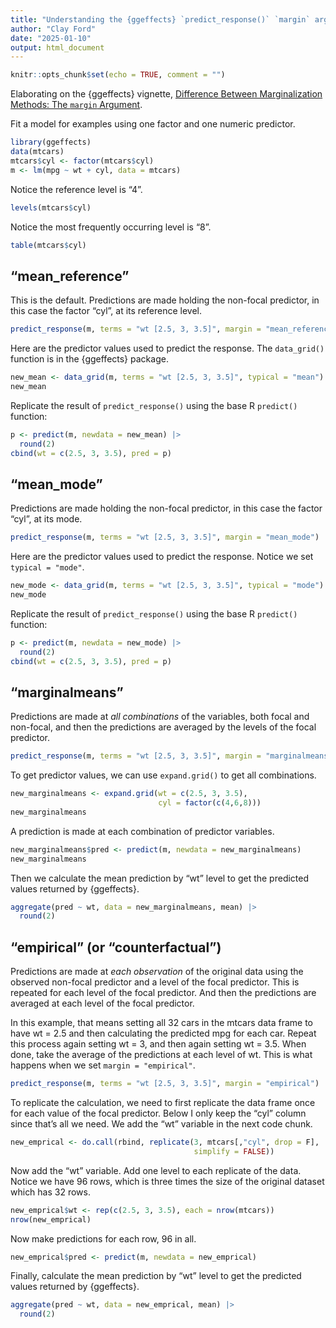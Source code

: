 ```yaml
---
title: "Understanding the {ggeffects} `predict_response()` `margin` argument"
author: "Clay Ford"
date: "2025-01-10"
output: html_document
---
```


```r
knitr::opts_chunk$set(echo = TRUE, comment = "")
```

Elaborating on the {ggeffects} vignette, [Difference Between Marginalization Methods: The `margin` Argument](https://strengejacke.github.io/ggeffects/articles/technical_differencepredictemmeans.html).

Fit a model for examples using one factor and one numeric predictor.

```r
library(ggeffects)
data(mtcars)
mtcars$cyl <- factor(mtcars$cyl)
m <- lm(mpg ~ wt + cyl, data = mtcars)
```

Notice the reference level is "4".

```r
levels(mtcars$cyl)
```

Notice the most frequently occurring level is "8".

```r
table(mtcars$cyl)
```

## "mean_reference"

This is the default. Predictions are made holding the non-focal predictor, in this case the factor "cyl", at its reference level.

```r
predict_response(m, terms = "wt [2.5, 3, 3.5]", margin = "mean_reference")
```

Here are the predictor values used to predict the response. The `data_grid()` function is in the {ggeffects} package.

```r
new_mean <- data_grid(m, terms = "wt [2.5, 3, 3.5]", typical = "mean")
new_mean
```

Replicate the result of `predict_response()` using the base R `predict()` function:

```r
p <- predict(m, newdata = new_mean) |> 
  round(2)
cbind(wt = c(2.5, 3, 3.5), pred = p)
```

## "mean_mode"

Predictions are made holding the non-focal predictor, in this case the factor "cyl", at its mode.


```r
predict_response(m, terms = "wt [2.5, 3, 3.5]", margin = "mean_mode")
```

Here are the predictor values used to predict the response. Notice we set `typical = "mode"`.

```r
new_mode <- data_grid(m, terms = "wt [2.5, 3, 3.5]", typical = "mode")
new_mode
```

Replicate the result of `predict_response()` using the base R `predict()` function:

```r
p <- predict(m, newdata = new_mode) |> 
  round(2)
cbind(wt = c(2.5, 3, 3.5), pred = p)
```

## "marginalmeans"

Predictions are made at _all combinations_ of the variables, both focal and non-focal, and then the predictions are averaged by the levels of the focal predictor.

```r
predict_response(m, terms = "wt [2.5, 3, 3.5]", margin = "marginalmeans")
```

To get predictor values, we can use `expand.grid()` to get all combinations.

```r
new_marginalmeans <- expand.grid(wt = c(2.5, 3, 3.5), 
                                 cyl = factor(c(4,6,8)))
new_marginalmeans
```

A prediction is made at each combination of predictor variables.

```r
new_marginalmeans$pred <- predict(m, newdata = new_marginalmeans)
new_marginalmeans
```

Then we calculate the mean prediction by "wt" level to get the predicted values returned by {ggeffects}.

```r
aggregate(pred ~ wt, data = new_marginalmeans, mean) |> 
  round(2)
```

## "empirical" (or "counterfactual")

Predictions are made at _each observation_ of the original data using the observed non-focal predictor and a level of the focal predictor. This is repeated for each level of the focal predictor. And then the predictions are averaged at each level of the focal predictor.

In this example, that means setting all 32 cars in the mtcars data frame to have wt = 2.5 and then calculating the predicted mpg for each car. Repeat this process again setting wt = 3, and then again setting wt = 3.5. When done, take the average of the predictions at each level of wt. This is what happens when we set `margin = "empirical"`.

```r
predict_response(m, terms = "wt [2.5, 3, 3.5]", margin = "empirical")
```

To replicate the calculation, we need to first replicate the data frame once for each value of the focal predictor. Below I only keep the "cyl" column since that's all we need. We add the "wt" variable in the next code chunk.

```r
new_emprical <- do.call(rbind, replicate(3, mtcars[,"cyl", drop = F], 
                                         simplify = FALSE))
```

Now add the "wt" variable. Add one level to each replicate of the data. Notice we have 96 rows, which is three times the size of the original dataset which has 32 rows.

```r
new_emprical$wt <- rep(c(2.5, 3, 3.5), each = nrow(mtcars))
nrow(new_emprical)
```

Now make predictions for each row, 96 in all.

```r
new_emprical$pred <- predict(m, newdata = new_emprical)
```

Finally, calculate the mean prediction by "wt" level to get the predicted values returned by {ggeffects}.

```r
aggregate(pred ~ wt, data = new_emprical, mean) |> 
  round(2)
```


